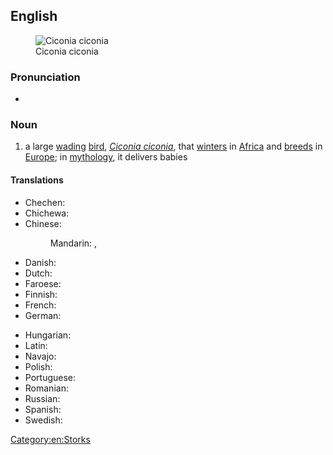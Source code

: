{{also|white-stork}}
==English==
[[Image:Ciconia ciconia - 01.jpg|thumb|right|Ciconia ciconia]]

===Pronunciation===
* {{audio|en-uk-white stork.ogg|Audio (UK)|lang=en}}

===Noun===
{{wikipedia}}
{{en-noun}}

# a large [[wading]] [[bird]], ''[[Ciconia ciconia]]'', that [[winter]]s in [[Africa]] and [[breed]]s in [[Europe]]; in [[mythology]], it delivers babies

====Translations====
{{trans-top|large wading bird, ''Ciconia ciconia''}}
* Chechen: {{t|ce|чӀерийдохург}}
* Chichewa: {{t|ny|chiswankhono}}
* Chinese:
*: Mandarin: {{t+|cmn|白鸛|sc=Hani}}, {{t+|cmn|白鹳|tr=báiguàn|sc=Hani}}
* Danish: {{t|da|hvid stork|c}}
* Dutch: {{t+|nl|ooievaar|m}}
* Faroese: {{t+|fo|storkur|m}}
* Finnish: {{t+|fi|kattohaikara}}
* French: {{t+|fr|cigogne blanche}}
* German: {{t+|de|Weißstorch|m}}
{{trans-mid}}
* Hungarian: {{t|hu|fehér gólya}}
* Latin: {{t|la|ciconia}}
* Navajo: {{t|nv|tsídiidaanézí łigaaígíí}}
* Polish: {{t+|pl|bocian|m}}
* Portuguese: {{t|pt|cegonha-branca|f}}
* Romanian: {{t+|ro|barză-albă|f}}
* Russian: {{t|ru|бе́лый а́ист|m}}
* Spanish: {{t|es|cigüeña blanca|f}}
* Swedish: {{t+|sv|vit stork|c}}
{{trans-bottom}}

[[Category:en:Storks]]